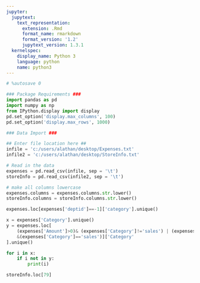 ```yaml
---
jupyter:
  jupytext:
    text_representation:
      extension: .Rmd
      format_name: rmarkdown
      format_version: '1.2'
      jupytext_version: 1.3.1
  kernelspec:
    display_name: Python 3
    language: python
    name: python3
---
```


```python
# %autosave 0

### Package Requirements ###
import pandas as pd
import numpy as np
from IPython.display import display
pd.set_option('display.max_columns', 100)
pd.set_option('display.max_rows', 1000)
```

```python
### Data Import ###

## Enter file location here ##
infile = 'c:/users/alathan/desktop/Expenses.txt'
infile2 = 'c:/users/alathan/desktop/StoreInfo.txt'

# Read in the data
expenses = pd.read_csv(infile, sep = '\t')
storeInfo = pd.read_csv(infile2, sep = '\t')

# make all columns lowercase
expenses.columns = expenses.columns.str.lower()
storeInfo.columns = storeInfo.columns.str.lower()
```

```python
expenses.loc[expenses['deptid']==-1]['category'].unique()
```

```python
x = expenses['Category'].unique()
y = expenses.loc[
    (expenses['Amount']>0)& (expenses['Category']!='sales') | (expenses['Amount']<0) 
    &(expenses['Category']=='sales')]['Category'
].unique()

for i in x:
    if i not in y:
        print(i)
```

```python
storeInfo.loc[79]
```
